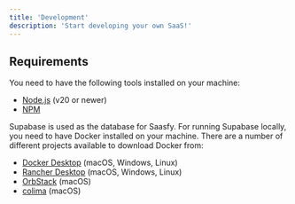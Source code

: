 ```yaml
---
title: 'Development'
description: 'Start developing your own SaaS!'
---
```


## Requirements

You need to have the following tools installed on your machine:

- [Node.js](https://nodejs.org/en/) (v20 or newer)
- [NPM](https://www.npmjs.com/)

Supabase is used as the database for Saasfy. For running Supabase locally, you need to have Docker
installed on your machine. There are a number of different projects available to download Docker
from:

- [Docker Desktop](https://docs.docker.com/get-docker/) (macOS, Windows, Linux)
- [Rancher Desktop](https://rancherdesktop.io/) (macOS, Windows, Linux)
- [OrbStack](https://orbstack.dev/) (macOS)
- [colima](https://github.com/abiosoft/colima) (macOS)
